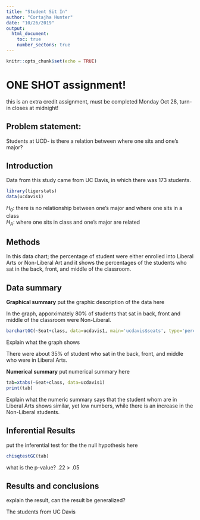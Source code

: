 ---
title: "Student Sit In"
author: "Cortajha Hunter"
date: "10/26/2019"
output: 
  html_document:
    toc: true
    number_sectons: true
---

```{r setup, include=FALSE}
knitr::opts_chunk$set(echo = TRUE)
```

# ONE SHOT assignment!
this is an extra credit assignment, must be completed Monday Oct 28, turn-in closes at midnight!

## Problem statement: 
Students at UCD- is there a relation between where one sits and one's major? 

## Introduction  

<!-- where is the data found?  Is this an experiment or an observational study?  !-->

Data from this study came from UC Davis, in which there was 173 students.



```{r include=FALSE, echo=FALSE}
library(tigerstats)
data(ucdavis1)

```

$H_0$: there is no relationship between one's major and where one sits in a class   
$H_A$: where one sits in class and one's major are related  

<!-- Get the data: !-->

## Methods

<!--  describe analysis methods here 
what are the variable types, and indicate gaphical, numerical, and inferential methods appropriate
for this question  !--> 

In this data chart; the percentage of student were either enrolled into Liberal Arts or Non-Liberal Art and it shows the percentages of the students who sat in the back, front, and middle of the classroom. 

## Data summary

**Graphical summary**
put the graphic description of the data here

In the graph, apporximately 80% of students that sat in back, front and middle of the classroom were Non-Liberal.


```{r echo=FALSE}
barchartGC(~Seat+class, data=ucdavis1, main='ucdavis$seats', type='percent', xlab='SEAT')
```

Explain what the graph shows

There were about 35% of student who sat in the back, front, and middle who were in Liberal Arts. 



**Numerical summary**
put numerical summary here

```{r}
tab=xtabs(~Seat+class, data=ucdavis1)
print(tab)

```

Explain what the numeric summary says that the student whom are in Liberal Arts shows similar, yet low numbers, while there is an increase in the Non-Liberal students. 

## Inferential Results
put the inferential test for the the null hypothesis here

```{r}
chisqtestGC(tab)
```

what is the p-value? .22 > .05

## Results and conclusions

<!-- explain-- is there evidence that certain majors tend to sit in particular areas of the class?  Can the results of this test be generalized to all majors in all universities? !-->

explain the result, can the result be generalized?

The students from UC Davis 

<!--
push results to your github account, turn in the URL

--OR--

If you did not fork my repo to your github account,
create a repository in your github account for this project, get the URL for that repo and 
(in the terminal window..)

$git remote add origin URL_of_your_github_repo
$git push -u origin master

!-->